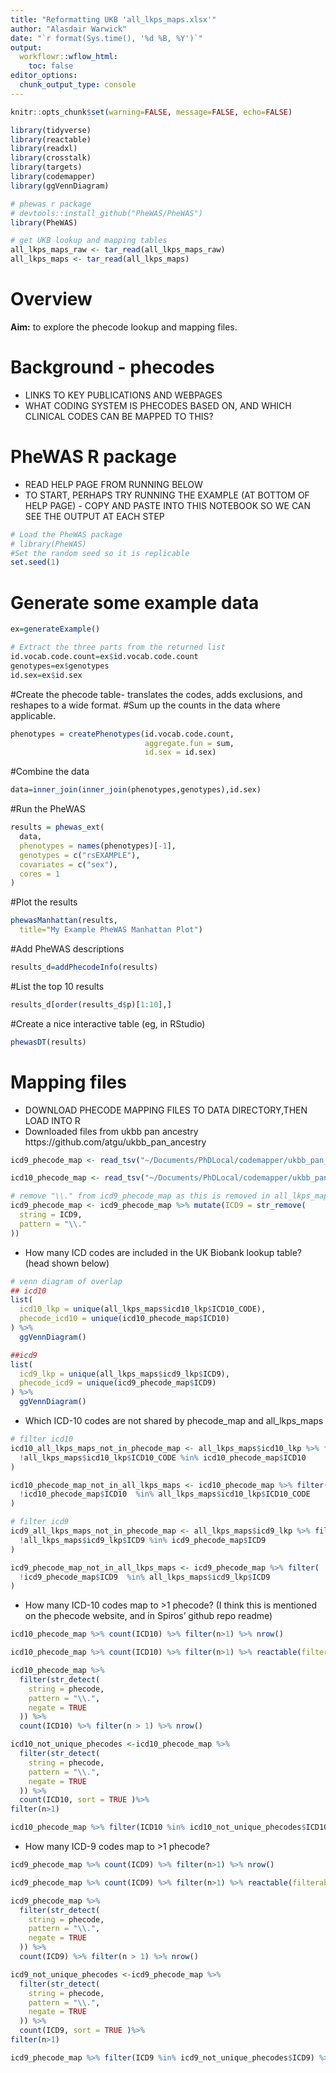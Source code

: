 ```yaml
---
title: "Reformatting UKB 'all_lkps_maps.xlsx'"
author: "Alasdair Warwick"
date: "`r format(Sys.time(), '%d %B, %Y')`"
output: 
  workflowr::wflow_html:
    toc: false
editor_options:
  chunk_output_type: console
---
```


```r
knitr::opts_chunk$set(warning=FALSE, message=FALSE, echo=FALSE)
```

```r
library(tidyverse)
library(reactable)
library(readxl)
library(crosstalk)
library(targets)
library(codemapper)
library(ggVennDiagram)

# phewas r package
# devtools::install_github("PheWAS/PheWAS")
library(PheWAS)

# get UKB lookup and mapping tables
all_lkps_maps_raw <- tar_read(all_lkps_maps_raw)
all_lkps_maps <- tar_read(all_lkps_maps)
```

# Overview

**Aim:** to explore the phecode lookup and mapping files.

# Background - phecodes

- LINKS TO KEY PUBLICATIONS AND WEBPAGES
- WHAT CODING SYSTEM IS PHECODES BASED ON, AND WHICH CLINICAL CODES CAN BE MAPPED TO THIS?

# PheWAS R package

- READ HELP PAGE FROM RUNNING BELOW
- TO START, PERHAPS TRY RUNNING THE EXAMPLE (AT BOTTOM OF HELP PAGE) - COPY AND PASTE INTO THIS NOTEBOOK SO WE CAN SEE THE OUTPUT AT EACH STEP

```r
# Load the PheWAS package
# library(PheWAS)
#Set the random seed so it is replicable
set.seed(1)
```

# Generate some example data
```r
ex=generateExample()

# Extract the three parts from the returned list
id.vocab.code.count=ex$id.vocab.code.count
genotypes=ex$genotypes
id.sex=ex$id.sex
```

#Create the phecode table- translates the codes, adds exclusions, and reshapes to a wide format.
#Sum up the counts in the data where applicable.
```r
phenotypes = createPhenotypes(id.vocab.code.count,
                              aggregate.fun = sum,
                              id.sex = id.sex)
```

#Combine the data
```r
data=inner_join(inner_join(phenotypes,genotypes),id.sex)
```

#Run the PheWAS
```r
results = phewas_ext(
  data,
  phenotypes = names(phenotypes)[-1],
  genotypes = c("rsEXAMPLE"),
  covariates = c("sex"),
  cores = 1
)
```

#Plot the results
```r
phewasManhattan(results, 
  title="My Example PheWAS Manhattan Plot")
```

#Add PheWAS descriptions
```r
results_d=addPhecodeInfo(results)
```

#List the top 10 results
```r
results_d[order(results_d$p)[1:10],]
```

#Create a nice interactive table (eg, in RStudio)

```r
phewasDT(results)
```

# Mapping files

- DOWNLOAD PHECODE MAPPING FILES TO DATA DIRECTORY,THEN LOAD INTO R
- Downloaded files from ukbb pan ancestry https://github.com/atgu/ukbb_pan_ancestry 
```r
icd9_phecode_map <- read_tsv("~/Documents/PhDLocal/codemapper/ukbb_pan_ancestry-master/data/UKB_PHENOME_ICD9_PHECODE_MAP_20200109.txt")

icd10_phecode_map <- read_tsv("~/Documents/PhDLocal/codemapper/ukbb_pan_ancestry-master/data/UKB_PHENOME_ICD10_PHECODE_MAP_20200109.txt")

# remove "\\." from icd9_phecode_map as this is removed in all_lkps_maps$icd9_lkp
icd9_phecode_map <- icd9_phecode_map %>% mutate(ICD9 = str_remove(
  string = ICD9,
  pattern = "\\." 
))
```

- How many ICD codes are included in the UK Biobank lookup table? (head shown below)

```r
# venn diagram of overlap
## icd10
list(
  icd10_lkp = unique(all_lkps_maps$icd10_lkp$ICD10_CODE),
  phecode_icd10 = unique(icd10_phecode_map$ICD10)
) %>% 
  ggVennDiagram()

##icd9
list(
  icd9_lkp = unique(all_lkps_maps$icd9_lkp$ICD9),
  phecode_icd9 = unique(icd9_phecode_map$ICD9)
) %>% 
  ggVennDiagram()
```

- Which ICD-10 codes are not shared by phecode_map and all_lkps_maps
```r
# filter icd10
icd10_all_lkps_maps_not_in_phecode_map <- all_lkps_maps$icd10_lkp %>% filter(
  !all_lkps_maps$icd10_lkp$ICD10_CODE %in% icd10_phecode_map$ICD10
)

icd10_phecode_map_not_in_all_lkps_maps <- icd10_phecode_map %>% filter(
  !icd10_phecode_map$ICD10  %in% all_lkps_maps$icd10_lkp$ICD10_CODE
)

# filter icd9
icd9_all_lkps_maps_not_in_phecode_map <- all_lkps_maps$icd9_lkp %>% filter(
  !all_lkps_maps$icd9_lkp$ICD9 %in% icd9_phecode_map$ICD9
)

icd9_phecode_map_not_in_all_lkps_maps <- icd9_phecode_map %>% filter(
  !icd9_phecode_map$ICD9  %in% all_lkps_maps$icd9_lkp$ICD9
)
```

- How many ICD-10 codes map to >1 phecode? (I think this is mentioned on the phecode website, and in Spiros' github repo readme)
```r
icd10_phecode_map %>% count(ICD10) %>% filter(n>1) %>% nrow() 

icd10_phecode_map %>% count(ICD10) %>% filter(n>1) %>% reactable(filterable = TRUE,sortable = TRUE)
```


```r
icd10_phecode_map %>%
  filter(str_detect(
    string = phecode,
    pattern = "\\.",
    negate = TRUE
  )) %>%
  count(ICD10) %>% filter(n > 1) %>% nrow()

icd10_not_unique_phecodes <-icd10_phecode_map %>%
  filter(str_detect(
    string = phecode,
    pattern = "\\.",
    negate = TRUE
  )) %>%
  count(ICD10, sort = TRUE )%>%
filter(n>1)

icd10_phecode_map %>% filter(ICD10 %in% icd10_not_unique_phecodes$ICD10) %>% select (c(ICD10, phecode,meaning, description)) %>% reactable(filterable = TRUE,searchable = TRUE)
```

- How many ICD-9 codes map to >1 phecode?  
```r
icd9_phecode_map %>% count(ICD9) %>% filter(n>1) %>% nrow() 

icd9_phecode_map %>% count(ICD9) %>% filter(n>1) %>% reactable(filterable = TRUE,searchable = TRUE)
```


```r
icd9_phecode_map %>%
  filter(str_detect(
    string = phecode,
    pattern = "\\.",
    negate = TRUE
  )) %>%
  count(ICD9) %>% filter(n > 1) %>% nrow()

icd9_not_unique_phecodes <-icd9_phecode_map %>%
  filter(str_detect(
    string = phecode,
    pattern = "\\.",
    negate = TRUE
  )) %>%
  count(ICD9, sort = TRUE )%>%
filter(n>1)

icd9_phecode_map %>% filter(ICD9 %in% icd9_not_unique_phecodes$ICD9) %>% select (c(ICD9, phecode,meaning, description)) %>% reactable(filterable = TRUE,searchable = TRUE)
```
